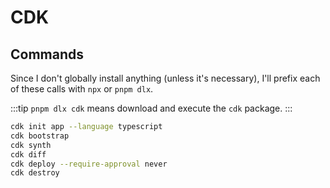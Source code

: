 # CDK

## Commands

Since I don't globally install anything (unless it's necessary), I'll prefix each of these calls with `npx` or `pnpm dlx`.

:::tip
`pnpm dlx cdk` means download and execute the `cdk` package.
:::

```sh
cdk init app --language typescript
cdk bootstrap
cdk synth
cdk diff
cdk deploy --require-approval never
cdk destroy
```